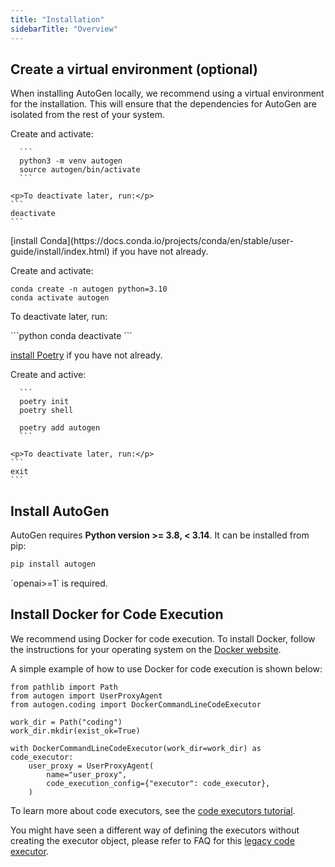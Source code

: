 ```yaml
---
title: "Installation"
sidebarTitle: "Overview"
---
```


## Create a virtual environment (optional)

When installing AutoGen locally, we recommend using a virtual environment for the installation. This will ensure that the dependencies for AutoGen are isolated from the rest of your system.

<Tabs>
  <Tab title="venv" default>
    <p>Create and activate:</p>
    
      ```
      python3 -m venv autogen
      source autogen/bin/activate
      ```
    
    <p>To deactivate later, run:</p>
    ```
    deactivate
    ```
  </Tab>

<Tab title="Conda">
  <p>
    [install Conda](https://docs.conda.io/projects/conda/en/stable/user-guide/install/index.html)
    if you have not already.
  </p>
  <p>Create and activate:</p>

```
conda create -n autogen python=3.10
conda activate autogen
```

  <p>To deactivate later, run:</p>
  ```python
  conda deactivate
  ```
</Tab>

  <Tab title="Poetry">
    <p><a href="https://python-poetry.org/docs/#installation" target="_blank" rel="noopener noreferrer">install Poetry</a> if you have not already.</p>
    <p>Create and active:</p>

      ```
      poetry init
      poetry shell

      poetry add autogen
      ```

    <p>To deactivate later, run:</p>
    ```
    exit
    ```

  </Tab>
</Tabs>

## Install AutoGen

AutoGen requires **Python version >= 3.8, < 3.14**. It can be installed from pip:

```bash
pip install autogen
```

<div class="info">
  <Info> `openai>=1` is required. </Info>
</div>

## Install Docker for Code Execution

We recommend using Docker for code execution.
To install Docker, follow the instructions for your operating system on the [Docker website](https://docs.docker.com/get-docker/).

A simple example of how to use Docker for code execution is shown below:

```
from pathlib import Path
from autogen import UserProxyAgent
from autogen.coding import DockerCommandLineCodeExecutor

work_dir = Path("coding")
work_dir.mkdir(exist_ok=True)

with DockerCommandLineCodeExecutor(work_dir=work_dir) as code_executor:
    user_proxy = UserProxyAgent(
        name="user_proxy",
        code_execution_config={"executor": code_executor},
    )
```

To learn more about code executors, see the [code executors tutorial](/website/docs/tutorial/code-executors).

You might have seen a different way of defining the executors without creating the
executor object, please refer to FAQ for this [legacy code executor](/website/docs/FAQ#legacy-code-executor).
